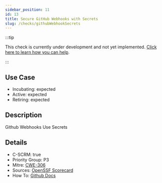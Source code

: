 ```yaml
---
sidebar_position: 11
id: 13
title: Secure GitHub Webhooks with Secrets
slug: /checks/githubWebhookSecrets
---
```


<!-- BANNER:START -->
:::tip

This check is currently under development and not yet implemented. [Click here to learn how you can help](/contribute).

:::
<!-- BANNER:END -->

## Use Case
<!-- LEVELS:START -->
- Incubating: expected
- Active: expected
- Retiring: expected
<!-- LEVELS:END -->

<!-- DESCRIPTION:START -->
## Description
Github Webhooks Use Secrets
<!-- DESCRIPTION:END -->

<!-- DETAILS:START -->
## Details
- C-SCRM: true
- Priority Group: P3
- Mitre: [CWE-306](https://cwe.mitre.org/data/definitions/306)
- Sources: [OpenSSF Scorecard](https://github.com/ossf/scorecard/blob/main/docs/checks.md#webhooks)
- How To: [Github Docs](https://docs.github.com/en/actions/security-guides/using-secrets-in-github-actions)

<!-- DETAILS:END -->
